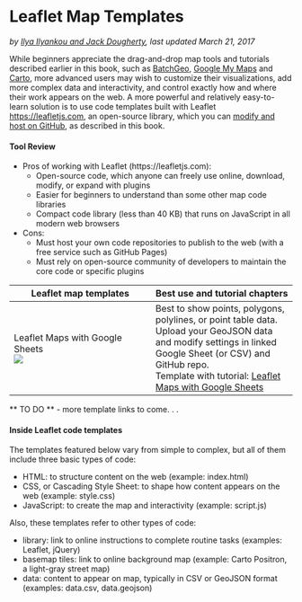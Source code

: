 # Leaflet Map Templates {#leaflet}
*by [Ilya Ilyankou and Jack Dougherty](authors), last updated March 21, 2017*

While beginners appreciate the drag-and-drop map tools and tutorials described earlier in this book, such as [BatchGeo](batchgeo), [Google My Maps](mymaps) and [Carto](carto), more advanced users may wish to customize their visualizations, add more complex data and interactivity, and control exactly how and where their work appears on the web. A more powerful and relatively easy-to-learn solution is to use code templates built with Leaflet <https://leafletjs.com>, an open-source library, which you can [modify and host on GitHub](github), as described in this book.

#### Tool Review {-}
- Pros of working with Leaflet (https://leafletjs.com):
  - Open-source code, which anyone can freely use online, download, modify, or expand with plugins
  - Easier for beginners to understand than some other map code libraries
  - Compact code library (less than 40 KB) that runs on JavaScript in all modern web browsers
- Cons:
  - Must host your own code repositories to publish to the web (with a free service such as GitHub Pages)
  - Must rely on open-source community of developers to maintain the core code or specific plugins

| Leaflet map templates     | Best use and tutorial chapters |
| --- | --- |
| Leaflet Maps with Google Sheets<br> ![](images/13-leaflet/leaflet-maps-with-google-sheets.png) | Best to show points, polygons, polylines, or point table data. Upload your GeoJSON data and modify settings in linked Google Sheet (or CSV) and GitHub repo. <br>Template with tutorial: [Leaflet Maps with Google Sheets](leaflet-maps-with-google-sheets) |

** TO DO **
- more template links to come. . .

#### Inside Leaflet code templates {-}
The templates featured below vary from simple to complex, but all of them include three basic types of code:

- HTML: to structure content on the web (example: index.html)
- CSS, or Cascading Style Sheet: to shape how content appears on the web (example: style.css)
- JavaScript: to create the map and interactivity  (example: script.js)

Also, these templates refer to other types of code:

- library: link to online instructions to complete routine tasks (examples: Leaflet, jQuery)
- basemap tiles: link to online background map (example: Carto Positron, a light-gray street map)
- data: content to appear on map, typically in CSV or GeoJSON format (examples: data.csv, data.geojson)
